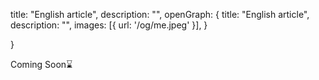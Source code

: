   title: "English article",
  description: "",
  openGraph: {
    title: "English article",
    description: "",
    images: [{ url: '/og/me.jpeg' }],
  }

}

Coming Soon⌛️
